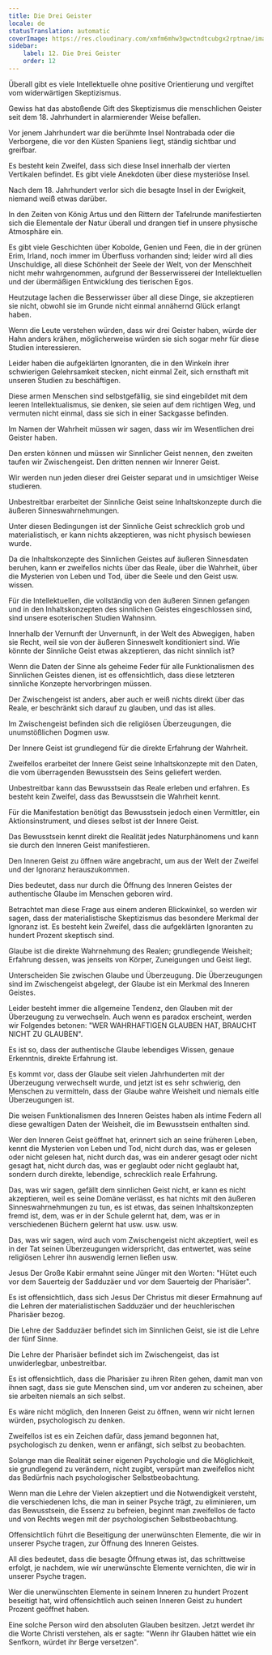 ```yaml
---
title: Die Drei Geister
locale: de
statusTranslation: automatic
coverImage: https://res.cloudinary.com/xmfm6mhw3gwctndtcubgx2rptnae/image/upload/v1741354419/small_cover_la_gran_rebelion_28716e29d2.webp
sidebar:
    label: 12. Die Drei Geister
    order: 12
---
```

Überall gibt es viele Intellektuelle ohne positive Orientierung und vergiftet vom widerwärtigen Skeptizismus.

Gewiss hat das abstoßende Gift des Skeptizismus die menschlichen Geister seit dem 18. Jahrhundert in alarmierender Weise befallen.

Vor jenem Jahrhundert war die berühmte Insel Nontrabada oder die Verborgene, die vor den Küsten Spaniens liegt, ständig sichtbar und greifbar.

Es besteht kein Zweifel, dass sich diese Insel innerhalb der vierten Vertikalen befindet. Es gibt viele Anekdoten über diese mysteriöse Insel.

Nach dem 18. Jahrhundert verlor sich die besagte Insel in der Ewigkeit, niemand weiß etwas darüber.

In den Zeiten von König Artus und den Rittern der Tafelrunde manifestierten sich die Elementale der Natur überall und drangen tief in unsere physische Atmosphäre ein.

Es gibt viele Geschichten über Kobolde, Genien und Feen, die in der grünen Erim, Irland, noch immer im Überfluss vorhanden sind; leider wird all dies Unschuldige, all diese Schönheit der Seele der Welt, von der Menschheit nicht mehr wahrgenommen, aufgrund der Besserwisserei der Intellektuellen und der übermäßigen Entwicklung des tierischen Egos.

Heutzutage lachen die Besserwisser über all diese Dinge, sie akzeptieren sie nicht, obwohl sie im Grunde nicht einmal annähernd Glück erlangt haben.

Wenn die Leute verstehen würden, dass wir drei Geister haben, würde der Hahn anders krähen, möglicherweise würden sie sich sogar mehr für diese Studien interessieren.

Leider haben die aufgeklärten Ignoranten, die in den Winkeln ihrer schwierigen Gelehrsamkeit stecken, nicht einmal Zeit, sich ernsthaft mit unseren Studien zu beschäftigen.

Diese armen Menschen sind selbstgefällig, sie sind eingebildet mit dem leeren Intellektualismus, sie denken, sie seien auf dem richtigen Weg, und vermuten nicht einmal, dass sie sich in einer Sackgasse befinden.

Im Namen der Wahrheit müssen wir sagen, dass wir im Wesentlichen drei Geister haben.

Den ersten können und müssen wir Sinnlicher Geist nennen, den zweiten taufen wir Zwischengeist. Den dritten nennen wir Innerer Geist.

Wir werden nun jeden dieser drei Geister separat und in umsichtiger Weise studieren.

Unbestreitbar erarbeitet der Sinnliche Geist seine Inhaltskonzepte durch die äußeren Sinneswahrnehmungen.

Unter diesen Bedingungen ist der Sinnliche Geist schrecklich grob und materialistisch, er kann nichts akzeptieren, was nicht physisch bewiesen wurde.

Da die Inhaltskonzepte des Sinnlichen Geistes auf äußeren Sinnesdaten beruhen, kann er zweifellos nichts über das Reale, über die Wahrheit, über die Mysterien von Leben und Tod, über die Seele und den Geist usw. wissen.

Für die Intellektuellen, die vollständig von den äußeren Sinnen gefangen und in den Inhaltskonzepten des sinnlichen Geistes eingeschlossen sind, sind unsere esoterischen Studien Wahnsinn.

Innerhalb der Vernunft der Unvernunft, in der Welt des Abwegigen, haben sie Recht, weil sie von der äußeren Sinneswelt konditioniert sind. Wie könnte der Sinnliche Geist etwas akzeptieren, das nicht sinnlich ist?

Wenn die Daten der Sinne als geheime Feder für alle Funktionalismen des Sinnlichen Geistes dienen, ist es offensichtlich, dass diese letzteren sinnliche Konzepte hervorbringen müssen.

Der Zwischengeist ist anders, aber auch er weiß nichts direkt über das Reale, er beschränkt sich darauf zu glauben, und das ist alles.

Im Zwischengeist befinden sich die religiösen Überzeugungen, die unumstößlichen Dogmen usw.

Der Innere Geist ist grundlegend für die direkte Erfahrung der Wahrheit.

Zweifellos erarbeitet der Innere Geist seine Inhaltskonzepte mit den Daten, die vom überragenden Bewusstsein des Seins geliefert werden.

Unbestreitbar kann das Bewusstsein das Reale erleben und erfahren. Es besteht kein Zweifel, dass das Bewusstsein die Wahrheit kennt.

Für die Manifestation benötigt das Bewusstsein jedoch einen Vermittler, ein Aktionsinstrument, und dieses selbst ist der Innere Geist.

Das Bewusstsein kennt direkt die Realität jedes Naturphänomens und kann sie durch den Inneren Geist manifestieren.

Den Inneren Geist zu öffnen wäre angebracht, um aus der Welt der Zweifel und der Ignoranz herauszukommen.

Dies bedeutet, dass nur durch die Öffnung des Inneren Geistes der authentische Glaube im Menschen geboren wird.

Betrachtet man diese Frage aus einem anderen Blickwinkel, so werden wir sagen, dass der materialistische Skeptizismus das besondere Merkmal der Ignoranz ist. Es besteht kein Zweifel, dass die aufgeklärten Ignoranten zu hundert Prozent skeptisch sind.

Glaube ist die direkte Wahrnehmung des Realen; grundlegende Weisheit; Erfahrung dessen, was jenseits von Körper, Zuneigungen und Geist liegt.

Unterscheiden Sie zwischen Glaube und Überzeugung. Die Überzeugungen sind im Zwischengeist abgelegt, der Glaube ist ein Merkmal des Inneren Geistes.

Leider besteht immer die allgemeine Tendenz, den Glauben mit der Überzeugung zu verwechseln. Auch wenn es paradox erscheint, werden wir Folgendes betonen: "WER WAHRHAFTIGEN GLAUBEN HAT, BRAUCHT NICHT ZU GLAUBEN".

Es ist so, dass der authentische Glaube lebendiges Wissen, genaue Erkenntnis, direkte Erfahrung ist.

Es kommt vor, dass der Glaube seit vielen Jahrhunderten mit der Überzeugung verwechselt wurde, und jetzt ist es sehr schwierig, den Menschen zu vermitteln, dass der Glaube wahre Weisheit und niemals eitle Überzeugungen ist.

Die weisen Funktionalismen des Inneren Geistes haben als intime Federn all diese gewaltigen Daten der Weisheit, die im Bewusstsein enthalten sind.

Wer den Inneren Geist geöffnet hat, erinnert sich an seine früheren Leben, kennt die Mysterien von Leben und Tod, nicht durch das, was er gelesen oder nicht gelesen hat, nicht durch das, was ein anderer gesagt oder nicht gesagt hat, nicht durch das, was er geglaubt oder nicht geglaubt hat, sondern durch direkte, lebendige, schrecklich reale Erfahrung.

Das, was wir sagen, gefällt dem sinnlichen Geist nicht, er kann es nicht akzeptieren, weil es seine Domäne verlässt, es hat nichts mit den äußeren Sinneswahrnehmungen zu tun, es ist etwas, das seinen Inhaltskonzepten fremd ist, dem, was er in der Schule gelernt hat, dem, was er in verschiedenen Büchern gelernt hat usw. usw. usw.

Das, was wir sagen, wird auch vom Zwischengeist nicht akzeptiert, weil es in der Tat seinen Überzeugungen widerspricht, das entwertet, was seine religiösen Lehrer ihn auswendig lernen ließen usw.

Jesus Der Große Kabir ermahnt seine Jünger mit den Worten: "Hütet euch vor dem Sauerteig der Sadduzäer und vor dem Sauerteig der Pharisäer".

Es ist offensichtlich, dass sich Jesus Der Christus mit dieser Ermahnung auf die Lehren der materialistischen Sadduzäer und der heuchlerischen Pharisäer bezog.

Die Lehre der Sadduzäer befindet sich im Sinnlichen Geist, sie ist die Lehre der fünf Sinne.

Die Lehre der Pharisäer befindet sich im Zwischengeist, das ist unwiderlegbar, unbestreitbar.

Es ist offensichtlich, dass die Pharisäer zu ihren Riten gehen, damit man von ihnen sagt, dass sie gute Menschen sind, um vor anderen zu scheinen, aber sie arbeiten niemals an sich selbst.

Es wäre nicht möglich, den Inneren Geist zu öffnen, wenn wir nicht lernen würden, psychologisch zu denken.

Zweifellos ist es ein Zeichen dafür, dass jemand begonnen hat, psychologisch zu denken, wenn er anfängt, sich selbst zu beobachten.

Solange man die Realität seiner eigenen Psychologie und die Möglichkeit, sie grundlegend zu verändern, nicht zugibt, verspürt man zweifellos nicht das Bedürfnis nach psychologischer Selbstbeobachtung.

Wenn man die Lehre der Vielen akzeptiert und die Notwendigkeit versteht, die verschiedenen Ichs, die man in seiner Psyche trägt, zu eliminieren, um das Bewusstsein, die Essenz zu befreien, beginnt man zweifellos de facto und von Rechts wegen mit der psychologischen Selbstbeobachtung.

Offensichtlich führt die Beseitigung der unerwünschten Elemente, die wir in unserer Psyche tragen, zur Öffnung des Inneren Geistes.

All dies bedeutet, dass die besagte Öffnung etwas ist, das schrittweise erfolgt, je nachdem, wie wir unerwünschte Elemente vernichten, die wir in unserer Psyche tragen.

Wer die unerwünschten Elemente in seinem Inneren zu hundert Prozent beseitigt hat, wird offensichtlich auch seinen Inneren Geist zu hundert Prozent geöffnet haben.

Eine solche Person wird den absoluten Glauben besitzen. Jetzt werdet ihr die Worte Christi verstehen, als er sagte: "Wenn ihr Glauben hättet wie ein Senfkorn, würdet ihr Berge versetzen".

